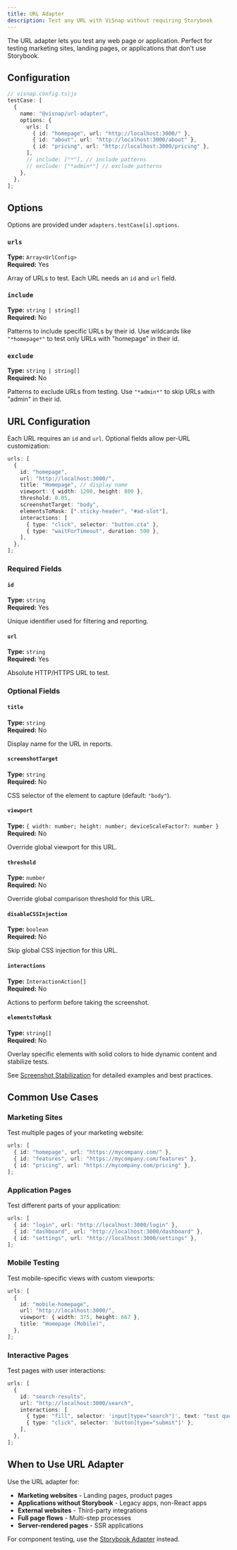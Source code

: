 ```yaml
---
title: URL Adapter
description: Test any URL with ViSnap without requiring Storybook
---
```


The URL adapter lets you test any web page or application. Perfect for testing marketing sites, landing pages, or applications that don't use Storybook.

## Configuration

```ts
// visnap.config.ts|js
testCase: [
  {
    name: "@visnap/url-adapter",
    options: {
      urls: [
        { id: "homepage", url: "http://localhost:3000/" },
        { id: "about", url: "http://localhost:3000/about" },
        { id: "pricing", url: "http://localhost:3000/pricing" },
      ],
      // include: ["*"], // include patterns
      // exclude: ["*admin*"] // exclude patterns
    },
  },
];
```

## Options

Options are provided under `adapters.testCase[i].options`.

### `urls`

**Type:** `Array<UrlConfig>`  
**Required:** Yes

Array of URLs to test. Each URL needs an `id` and `url` field.

### `include`

**Type:** `string | string[]`  
**Required:** No

Patterns to include specific URLs by their id. Use wildcards like `"*homepage*"` to test only URLs with "homepage" in their id.

### `exclude`

**Type:** `string | string[]`  
**Required:** No

Patterns to exclude URLs from testing. Use `"*admin*"` to skip URLs with "admin" in their id.

## URL Configuration

Each URL requires an `id` and `url`. Optional fields allow per-URL customization:

```typescript
urls: [
  {
    id: "homepage",
    url: "http://localhost:3000/",
    title: "Homepage", // display name
    viewport: { width: 1200, height: 800 },
    threshold: 0.05,
    screenshotTarget: "body",
    elementsToMask: [".sticky-header", "#ad-slot"],
    interactions: [
      { type: "click", selector: "button.cta" },
      { type: "waitForTimeout", duration: 500 },
    ],
  },
];
```

### Required Fields

#### `id`

**Type:** `string`  
**Required:** Yes

Unique identifier used for filtering and reporting.

#### `url`

**Type:** `string`  
**Required:** Yes

Absolute HTTP/HTTPS URL to test.

### Optional Fields

#### `title`

**Type:** `string`  
**Required:** No

Display name for the URL in reports.

#### `screenshotTarget`

**Type:** `string`  
**Required:** No

CSS selector of the element to capture (default: `"body"`).

#### `viewport`

**Type:** `{ width: number; height: number; deviceScaleFactor?: number }`  
**Required:** No

Override global viewport for this URL.

#### `threshold`

**Type:** `number`  
**Required:** No

Override global comparison threshold for this URL.

#### `disableCSSInjection`

**Type:** `boolean`  
**Required:** No

Skip global CSS injection for this URL.

#### `interactions`

**Type:** `InteractionAction[]`  
**Required:** No

Actions to perform before taking the screenshot.

#### `elementsToMask`

**Type:** `string[]`  
**Required:** No

Overlay specific elements with solid colors to hide dynamic content and stabilize tests.

See [Screenshot Stabilization](/docs/guides/screenshot-stabilization) for detailed examples and best practices.

## Common Use Cases

### Marketing Sites

Test multiple pages of your marketing website:

```typescript
urls: [
  { id: "homepage", url: "https://mycompany.com/" },
  { id: "features", url: "https://mycompany.com/features" },
  { id: "pricing", url: "https://mycompany.com/pricing" },
];
```

### Application Pages

Test different parts of your application:

```typescript
urls: [
  { id: "login", url: "http://localhost:3000/login" },
  { id: "dashboard", url: "http://localhost:3000/dashboard" },
  { id: "settings", url: "http://localhost:3000/settings" },
];
```

### Mobile Testing

Test mobile-specific views with custom viewports:

```typescript
urls: [
  {
    id: "mobile-homepage",
    url: "http://localhost:3000/",
    viewport: { width: 375, height: 667 },
    title: "Homepage (Mobile)",
  },
];
```

### Interactive Pages

Test pages with user interactions:

```typescript
urls: [
  {
    id: "search-results",
    url: "http://localhost:3000/search",
    interactions: [
      { type: "fill", selector: 'input[type="search"]', text: "test query" },
      { type: "click", selector: 'button[type="submit"]' },
    ],
  },
];
```

## When to Use URL Adapter

Use the URL adapter for:
- **Marketing websites** - Landing pages, product pages
- **Applications without Storybook** - Legacy apps, non-React apps
- **External websites** - Third-party integrations
- **Full page flows** - Multi-step processes
- **Server-rendered pages** - SSR applications

For component testing, use the [Storybook Adapter](/docs/reference/storybook-adapter) instead.

